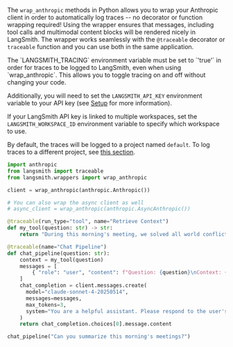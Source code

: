 The `wrap_anthropic` methods in Python allows you to wrap your Anthropic client in order to automatically log traces -- no decorator or function wrapping required! Using the wrapper ensures that messages, including tool calls and multimodal content blocks will be rendered nicely in LangSmith. The wrapper works seamlessly with the `@traceable` decorator or `traceable` function and you can use both in the same application.

<Note>
The `LANGSMITH_TRACING` environment variable must be set to `'true'` in order for traces to be logged to LangSmith, even when using `wrap_anthropic`. This allows you to toggle tracing on and off without changing your code.

Additionally, you will need to set the `LANGSMITH_API_KEY` environment variable to your API key (see [Setup](/) for more information).

If your LangSmith API key is linked to multiple workspaces, set the `LANGSMITH_WORKSPACE_ID` environment variable to specify which workspace to use.

By default, the traces will be logged to a project named `default`. To log traces to a different project, see [this section](/langsmith/log-traces-to-project).
</Note>

```python
import anthropic
from langsmith import traceable
from langsmith.wrappers import wrap_anthropic

client = wrap_anthropic(anthropic.Anthropic())

# You can also wrap the async client as well
# async_client = wrap_anthropic(anthropic.AsyncAnthropic())

@traceable(run_type="tool", name="Retrieve Context")
def my_tool(question: str) -> str:
    return "During this morning's meeting, we solved all world conflict."

@traceable(name="Chat Pipeline")
def chat_pipeline(question: str):
    context = my_tool(question)
    messages = [
        { "role": "user", "content": f"Question: {question}\nContext: {context}"}
    ]
    chat_completion = client.messages.create(
      model="claude-sonnet-4-20250514",
      messages=messages,
      max_tokens=3,
      system="You are a helpful assistant. Please respond to the user's request only based on the given context."
    )
    return chat_completion.choices[0].message.content

chat_pipeline("Can you summarize this morning's meetings?")
```
